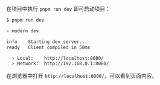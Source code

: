在项目中执行 `pnpm run dev` 即可启动项目：

```bash
$ pnpm run dev

> modern dev

info    Starting dev server...
ready   Client compiled in 50ms

  > Local:    http://localhost:8080/
  > Network:  http://192.168.0.1:8080/
```

在浏览器中打开 `http://localhost:8000/`，可以看到页面内容。
